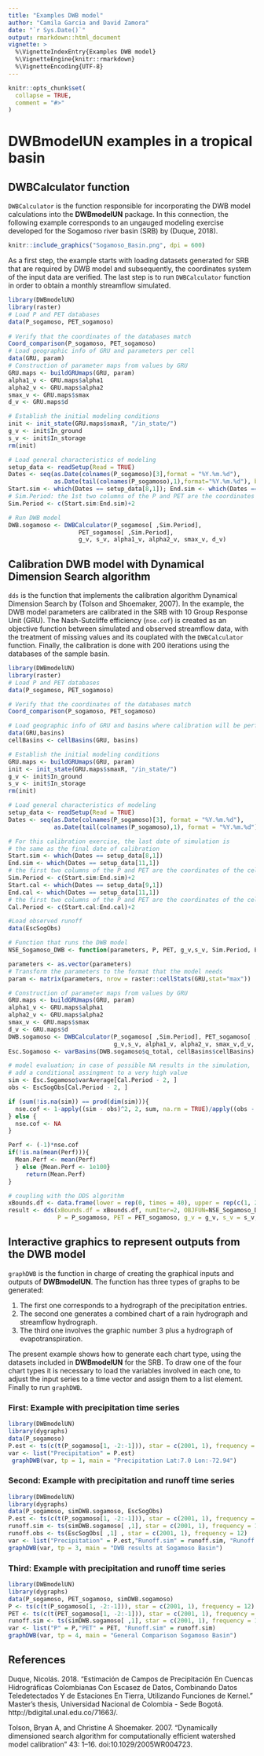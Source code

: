 ```yaml
---
title: "Examples DWB model"
author: "Camila Garcia and David Zamora"
date: "`r Sys.Date()`"
output: rmarkdown::html_document
vignette: >
  %\VignetteIndexEntry{Examples DWB model}
  %\VignetteEngine{knitr::rmarkdown}
  %\VignetteEncoding{UTF-8}
---
```


```r
knitr::opts_chunk$set(
  collapse = TRUE,
  comment = "#>"
)
```

# DWBmodelUN examples in a tropical basin

## DWBCalculator function

`DWBCalculator` is the function responsible for incorporating the DWB model calculations into the **DWBmodelUN** package. In this connection, the following example corresponds to an ungauged modeling exercise developed for the Sogamoso river basin (SRB) by (Duque, 2018).

```r
knitr::include_graphics("Sogamoso_Basin.png", dpi = 600)
```

As a first step, the example starts with loading datasets generated for SRB that are required by DWB model and subsequently, the coordinates system of the input data are verified. The last step is to run `DWBCalculator` function in order to obtain a monthly streamflow simulated.

```r
library(DWBmodelUN)
library(raster)
# Load P and PET databases
data(P_sogamoso, PET_sogamoso)
 
# Verify that the coordinates of the databases match
Coord_comparison(P_sogamoso, PET_sogamoso)
# Load geographic info of GRU and parameters per cell
data(GRU, param)
# Construction of parameter maps from values by GRU
GRU.maps <- buildGRUmaps(GRU, param)
alpha1_v <- GRU.maps$alpha1
alpha2_v <- GRU.maps$alpha2
smax_v <- GRU.maps$smax
d_v <- GRU.maps$d

# Establish the initial modeling conditions
init <- init_state(GRU.maps$smaxR, "/in_state/")
g_v <- init$In_ground
s_v <- init$In_storage
rm(init)

# Load general characteristics of modeling
setup_data <- readSetup(Read = TRUE)
Dates <- seq(as.Date(colnames(P_sogamoso)[3],format = "%Y.%m.%d"), 
             as.Date(tail(colnames(P_sogamoso),1),format="%Y.%m.%d"), by = "month")
Start.sim <- which(Dates == setup_data[8,1]); End.sim <- which(Dates == setup_data[10,1])
# Sim.Period: the 1st two columns of the P and PET are the coordinates of the cells
Sim.Period <- c(Start.sim:End.sim)+2  

# Run DWB model
DWB.sogamoso <- DWBCalculator(P_sogamoso[ ,Sim.Period], 
                    PET_sogamoso[ ,Sim.Period],
                    g_v, s_v, alpha1_v, alpha2_v, smax_v, d_v)
```

## Calibration DWB model with Dynamical Dimension Search algorithm

`dds` is the function that implements the calibration algorithm Dynamical Dimension Search by (Tolson and Shoemaker, 2007). In the example, the DWB model parameters are calibrated in the SRB with 10 Group Response Unit (GRU). The Nash-Sutcliffe efficiency (`nse.cof`) is created as an objective function between simulated and observed streamflow data, with the treatment of missing values and its couplated with the `DWBCalculator` function. Finally, the calibration is done with 200 iterations using the databases of the sample basin.

```r
library(DWBmodelUN)
library(raster)
# Load P and PET databases
data(P_sogamoso, PET_sogamoso)

# Verify that the coordinates of the databases match
Coord_comparison(P_sogamoso, PET_sogamoso)

# Load geographic info of GRU and basins where calibration will be performed
data(GRU,basins)
cellBasins <- cellBasins(GRU, basins)

# Establish the initial modeling conditions
GRU.maps <- buildGRUmaps(GRU, param)
init <- init_state(GRU.maps$smaxR, "/in_state/")
g_v <- init$In_ground
s_v <- init$In_storage
rm(init)

# Load general characteristics of modeling
setup_data <- readSetup(Read = TRUE)
Dates <- seq(as.Date(colnames(P_sogamoso)[3], format = "%Y.%m.%d"), 
             as.Date(tail(colnames(P_sogamoso),1), format = "%Y.%m.%d"), by = "month")

# For this calibration exercise, the last date of simulation is 
# the same as the final date of calibration
Start.sim <- which(Dates == setup_data[8,1])
End.sim <- which(Dates == setup_data[11,1])
# the first two columns of the P and PET are the coordinates of the cells
Sim.Period <- c(Start.sim:End.sim)+2 
Start.cal <- which(Dates == setup_data[9,1])
End.cal <- which(Dates == setup_data[11,1])
# the first two columns of the P and PET are the coordinates of the cells
Cal.Period <- c(Start.cal:End.cal)+2  

#Load observed runoff
data(EscSogObs)

# Function that runs the DWB model
NSE_Sogamoso_DWB <- function(parameters, P, PET, g_v,s_v, Sim.Period, EscObs, Cal.Period){

parameters <- as.vector(parameters)
# Transform the parameters to the format that the model needs
param <- matrix(parameters, nrow = raster::cellStats(GRU,stat="max"))  

# Construction of parameter maps from values by GRU
GRU.maps <- buildGRUmaps(GRU, param)
alpha1_v <- GRU.maps$alpha1
alpha2_v <- GRU.maps$alpha2
smax_v <- GRU.maps$smax
d_v <- GRU.maps$d
DWB.sogamoso <- DWBCalculator(P_sogamoso[ ,Sim.Period], PET_sogamoso[ ,Sim.Period],
                              g_v,s_v, alpha1_v, alpha2_v, smax_v,d_v, calibration = TRUE)
Esc.Sogamoso <- varBasins(DWB.sogamoso$q_total, cellBasins$cellBasins)

# model evaluation; in case of possible NA results in the simulation, 
# add a conditional assingment to a very high value
sim <- Esc.Sogamoso$varAverage[Cal.Period - 2, ]
obs <- EscSogObs[Cal.Period - 2, ]

if (sum(!is.na(sim)) == prod(dim(sim))){
  nse.cof <- 1-apply((sim - obs)^2, 2, sum, na.rm = TRUE)/apply((obs - apply(obs, 2, mean, na.rm = TRUE))^2, 2, sum, na.rm = TRUE)
} else {
  nse.cof <- NA
}

Perf <- (-1)*nse.cof
if(!is.na(mean(Perf))){ 
  Mean.Perf <- mean(Perf)
  } else {Mean.Perf <- 1e100}
     return(Mean.Perf)
}

# coupling with the DDS algorithm
xBounds.df <- data.frame(lower = rep(0, times = 40), upper = rep(c(1, 2000), times = c(30, 10)))
result <- dds(xBounds.df = xBounds.df, numIter=2, OBJFUN=NSE_Sogamoso_DWB,
              P = P_sogamoso, PET = PET_sogamoso, g_v = g_v, s_v = s_v, Sim.Period = Sim.Period, EscObs = EscSogObs, Cal.Period = Cal.Period)
```

## Interactive graphics to represent outputs from the DWB model
`graphDWB` is the function in charge of creating the graphical inputs and outputs of **DWBmodelUN**. The function has three types of graphs to be generated:

1. The first one corresponds to a hydrograph of the precipitation entries. 
2. The second one generates a combined chart of a rain hydrograph and streamflow hydrograph.
3. The third one involves the graphic number 3  plus a hydrograph of evapotranspiration.

The present example shows how to generate each chart type, using the datasets included in **DWBmodelUN** for the SRB. To draw one of the four chart types it is necessary to load the variables involved in each one, to adjust the input series to a time vector and assign them to a list element. Finally to run `graphDWB`.

### First: Example with precipitation time series

```r
library(DWBmodelUN)
library(dygraphs)
data(P_sogamoso)
P.est <- ts(c(t(P_sogamoso[1, -2:-1])), star = c(2001, 1), frequency = 12)
var <- list("Precipitation" = P.est)
 graphDWB(var, tp = 1, main = "Precipitation Lat:7.0 Lon:-72.94")
```

### Second: Example with precipitation and runoff time series

```r
library(DWBmodelUN)
library(dygraphs)
data(P_sogamoso, simDWB.sogamoso, EscSogObs)
P.est <- ts(c(t(P_sogamoso[1, -2:-1])), star = c(2001, 1), frequency = 12)
runoff.sim <- ts(simDWB.sogamoso[ ,1], star = c(2001, 1), frequency = 12)
runoff.obs <- ts(EscSogObs[ ,1] , star = c(2001, 1), frequency = 12)
var <- list("Precipitation" = P.est,"Runoff.sim" = runoff.sim, "Runoff.obs" = runoff.obs)
graphDWB(var, tp = 3, main = "DWB results at Sogamoso Basin")
```

### Third: Example with precipitation and runoff time series

```r
library(DWBmodelUN)
library(dygraphs)
data(P_sogamoso, PET_sogamoso, simDWB.sogamoso)
P <- ts(c(t(P_sogamoso[1, -2:-1])), star = c(2001, 1), frequency = 12)
PET <- ts(c(t(PET_sogamoso[1, -2:-1])), star = c(2001, 1), frequency = 12)
runoff.sim <- ts(simDWB.sogamoso[ ,1], star = c(2001, 1), frequency = 12)
var <- list("P" = P,"PET" = PET, "Runoff.sim" = runoff.sim)
graphDWB(var, tp = 4, main = "General Comparison Sogamoso Basin")
```

## References
Duque, Nicolás. 2018. “Estimación de Campos de Precipitación En Cuencas Hidrográficas Colombianas Con Escasez de Datos, Combinando Datos Teledetectados Y de Estaciones En Tierra, Utilizando Funciones de Kernel.” Master’s thesis, Universidad Nacional de Colombia - Sede Bogotá. http://bdigital.unal.edu.co/71663/.

Tolson, Bryan A, and Christine A Shoemaker. 2007. “Dynamically dimensioned search algorithm for computationally efficient watershed model calibration” 43: 1–16. doi:10.1029/2005WR004723.

